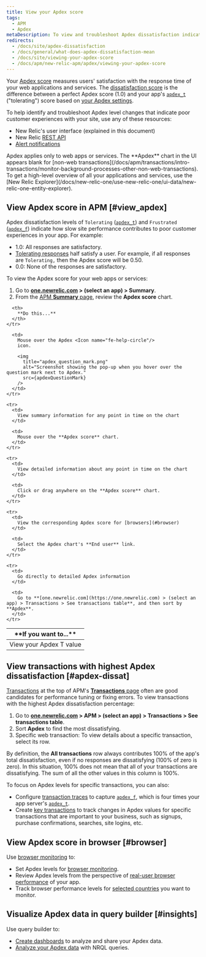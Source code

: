 ```yaml
---
title: View your Apdex score
tags:
  - APM
  - Apdex
metaDescription: To view and troubleshoot Apdex dissatisfaction indicators for slow site performance and poor customer experiences, use APM, browser, and dashboards.
redirects:
  - /docs/site/apdex-dissatisfaction
  - /docs/general/what-does-apdex-dissatisfaction-mean
  - /docs/site/viewing-your-apdex-score
  - /docs/apm/new-relic-apm/apdex/viewing-your-apdex-score
---
```



Your [Apdex score](/docs/apm/new-relic-apm/apdex/apdex-measuring-user-satisfaction) measures users' satisfaction with the response time of your web applications and services. The [dissatisfaction score](/docs/apm/new-relic-apm/apdex/apdex-measuring-user-satisfaction#dissatisfaction) is the difference between a perfect Apdex score (1.0) and your app's [`apdex_t`](/docs/accounts-partnerships/education/getting-started-new-relic/glossary#apdex_t) ("tolerating") score based on [your Apdex settings](/docs/apm/new-relic-apm/apdex/change-your-apdex-settings).

To help identify and troubleshoot Apdex level changes that indicate poor customer experiences with your site, use any of these resources:

* New Relic's user interface (explained in this document)
* New Relic [REST API](/docs/apis/rest-api-v2/application-examples-v2/getting-apdex-data-apps-or-browsers-v2)
* [Alert notifications](/docs/alerts/new-relic-alerts/configuring-alert-policies/define-thresholds-trigger-alert)

<Callout variant="tip">
  Apdex applies only to web apps or services. The **Apdex** chart in the UI appears blank for [non-web transactions](/docs/apm/transactions/intro-transactions/monitor-background-processes-other-non-web-transactions). To get a high-level overview of all your applications and services, use the [New Relic Explorer](/docs/new-relic-one/use-new-relic-one/ui-data/new-relic-one-entity-explorer).
</Callout>

## View Apdex score in APM [#view_apdex]

Apdex dissatisfaction levels of `Tolerating` ([`apdex_t`](/docs/accounts-partnerships/education/getting-started-new-relic/glossary#apdex_t)) and `Frustrated` ([`apdex_f`](/docs/accounts-partnerships/education/getting-started-new-relic/glossary#apdex_f)) indicate how slow site performance contributes to poor customer experiences in your app. For example:

* 1.0: All responses are satisfactory.
* [Tolerating responses](/docs/apm/new-relic-apm/apdex/apdex-measuring-user-satisfaction#levels) half satisfy a user. For example, if all responses are `Tolerating,` then the Apdex score will be 0.50.
* 0.0: None of the responses are satisfactory.

To view the Apdex score for your web apps or services:

1. Go to **[one.newrelic.com](https://one.newrelic.com) > (select an app) > Summary**.
2. From the [APM **Summary** page](/docs/apm/applications-menu/monitoring/apm-overview-page), review the **Apdex score** chart.

<table>
  <thead>
    <tr>
      <th width={250}>
        **If you want to...**
      </th>

      <th>
        **Do this...**
      </th>
    </tr>
  </thead>

  <tbody>
    <tr>
      <td>
        View your Apdex T value
      </td>

      <td>
        Mouse over the Apdex <Icon name="fe-help-circle"/>
        icon.

        <img
          title="apdex_question_mark.png"
          alt="Screenshot showing the pop-up when you hover over the question mark next to Apdex."
          src={apdexQuestionMark}
        />
      </td>
    </tr>

    <tr>
      <td>
        View summary information for any point in time on the chart
      </td>

      <td>
        Mouse over the **Apdex score** chart.
      </td>
    </tr>

    <tr>
      <td>
        View detailed information about any point in time on the chart
      </td>

      <td>
        Click or drag anywhere on the **Apdex score** chart.
      </td>
    </tr>

    <tr>
      <td>
        View the corresponding Apdex score for [browsers](#browser)
      </td>

      <td>
        Select the Apdex chart's **End user** link.
      </td>
    </tr>

    <tr>
      <td>
        Go directly to detailed Apdex information
      </td>

      <td>
        Go to **[one.newrelic.com](https://one.newrelic.com) > (select an app) > Transactions > See transactions table**, and then sort by **Apdex**.
      </td>
    </tr>
  </tbody>
</table>

## View transactions with highest Apdex dissatisfaction [#apdex-dissat]

[Transactions](/docs/apm/transactions/intro-transactions/transactions-new-relic-apm) at the top of APM's [**Transactions** page](/docs/apm/applications-menu/monitoring/transactions-page) often are good candidates for performance tuning or fixing errors. To view transactions with the highest Apdex dissatisfaction percentage:

1. Go to **[one.newrelic.com](https://one.newrelic.com/) > APM > (select an app) > Transactions > See transactions table**.
2. Sort **Apdex** to find the most dissatisfying.
3. Specific web transaction: To view details about a specific transaction, select its row.

By definition, the **All transactions** row always contributes 100% of the app's total dissatisfaction, even if no responses are dissatisfying (100% of zero is zero). In this situation, 100% does not mean that all of your transactions are dissatisfying. The sum of all the other values in this column is 100%.

To focus on Apdex levels for specific transactions, you can also:

* Configure [transaction traces](/docs/apm/transactions/transaction-traces/configure-transaction-traces) to capture [`apdex_f`](/docs/accounts-partnerships/education/getting-started-new-relic/glossary#apdex_f), which is four times your app server's [`apdex_t`](/docs/accounts-partnerships/education/getting-started-new-relic/glossary#apdex_t).
* Create [key transactions](/docs/apm/transactions/key-transactions/key-transactions-tracking-important-transactions-or-events) to track changes in Apdex values for specific transactions that are important to your business, such as signups, purchase confirmations, searches, site logins, etc.

## View Apdex score in browser [#browser]

Use [browser monitoring](/docs/browser/new-relic-browser/getting-started/new-relic-browser) to:

* Set Apdex levels for [browser monitoring](/docs/browser/new-relic-browser/installation-configuration/browser-settings-ui-options-browser-monitoring#apdex).
* Review Apdex levels from the perspective of [real-user browser performance](/docs/browser/new-relic-browser/getting-started/browser-overview-website-performance-glance) of your app.
* Track browser performance levels for [selected countries](/docs/browser/new-relic-browser/browser-pro-features/filterable-geography-webpage-metrics-location) you want to monitor.

## Visualize Apdex data in query builder [#insights]

Use query builder to:

* [Create dashboards](/docs/query-your-data/explore-query-data/query-builder/introduction-query-builder) to analyze and share your Apdex data.
* [Analyze your Apdex data](/docs/insights/new-relic-insights/using-new-relic-query-language/nrql-reference#func-apdex) with NRQL queries.
